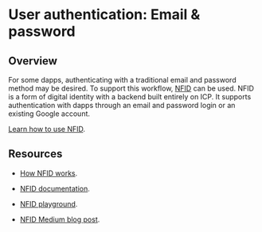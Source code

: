 # User authentication: Email & password

## Overview

For some dapps, authenticating with a traditional email and password method may be desired. To support this workflow, [NFID](https://nfid.one/) can be used. NFID is a form of digital identity with a backend built entirely on ICP. It supports authentication with dapps through an email and password login or an existing Google account.

[Learn how to use NFID](nfid.mdx).

## Resources

- [How NFID works](https://docs.nfid.one/embed/how-it-works/overview).

- [NFID documentation](https://docs.nfid.one/embed/integration/quickstart).

- [NFID playground](https://playground.nfid.one/).

- [NFID Medium blog post](https://medium.com/dfinity/nfid-the-digital-identity-protocol-7d8a39f7ac85).